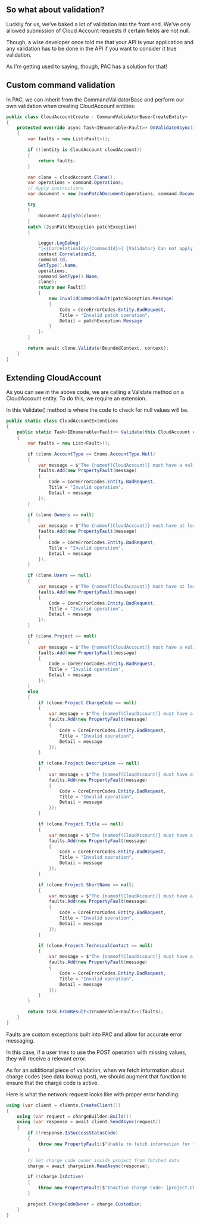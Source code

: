 <div>

## So what about validation?

Luckily for us, we've baked a lot of validation into the front end. We've only allowed submission of Cloud Account requests if certain fields are not null.

Though, a wise developer once told me that your API is your application and any validation has to be done in the API if you want to consider it true validation.

As I'm getting used to saying, though, PAC has a solution for that!

## Custom command validation

In PAC, we can inherit from the CommandValidatorBase and perform our own validation when creating CloudAccount entities:

``` csharp
public class CloudAccountCreate : CommandValidatorBase<CreateEntity>
{
    protected override async Task<IEnumerable<Fault>> OnValidateAsync(IEntity entity, CreateEntity command, Context context)
    {
        var faults = new List<Fault>();

        if (!(entity is CloudAccount cloudAccount))
        {
            return faults;
        }

        var clone = cloudAccount.Clone();
        var operations = command.Operations;
        // Apply instructions
        var document = new JsonPatchDocument(operations, command.Document.ContractResolver);

        try
        {
            document.ApplyTo(clone);
        }
        catch (JsonPatchException patchException)
        {

            Logger.LogDebug(
            "[<{CorrelationId}/{CommandId}>] {Validator} Can not apply Patch {@operations} to entity of type {type} {@data}",
            context.CorrelationId,
            command.Id,
            GetType().Name,
            operations,
            command.GetType().Name,
            clone);
            return new Fault[]
            {
                new InvalidCommandFault(patchException.Message)
                {
                    Code = CoreErrorCodes.Entity.BadRequest,
                    Title = "Invalid patch operation",
                    Detail = patchException.Message
                }
            };
        }

        return await clone.Validate(BoundedContext, context);
    }
}
```

## Extending CloudAccount

As you can see in the above code, we are calling a Validate method on a CloudAccount entity. To do this, we require an extension.

In this Validate() method is where the code to check for null values will be.

``` csharp
public static class CloudAccountExtentions
{
    public static Task<IEnumerable<Fault>> Validate(this CloudAccount clone, IBoundedContext BoundedContext, Context context)
    {
        var faults = new List<Fault>();

        if (clone.AccountType == Enums.AccountType.Null)
        {
            var message = $"The {nameof(CloudAccount)} must have a valid account type specified in the Property {nameof(CloudAccount)}.{nameof(CloudAccount.AccountType)}";
            faults.Add(new PropertyFault(message)
            {
                Code = CoreErrorCodes.Entity.BadRequest,
                Title = "Invalid operation",
                Detail = message
            });
        }

        if (clone.Owners == null)
        {
            var message = $"The {nameof(CloudAccount)} must have at least one valid account owner specified in the Property {nameof(CloudAccount)}.{nameof(CloudAccount.Owners)}";
            faults.Add(new PropertyFault(message)
            {
                Code = CoreErrorCodes.Entity.BadRequest,
                Title = "Invalid operation",
                Detail = message
            });
        }

        if (clone.Users == null)
        {
            var message = $"The {nameof(CloudAccount)} must have at least one valid account user specified in the Property {nameof(CloudAccount)}.{nameof(CloudAccount.Users)}";
            faults.Add(new PropertyFault(message)
            {
                Code = CoreErrorCodes.Entity.BadRequest,
                Title = "Invalid operation",
                Detail = message
            });
        }

        if (clone.Project == null)
        {
            var message = $"The {nameof(CloudAccount)} must have a valid charge code specified in the Property {nameof(CloudAccount)}.{nameof(CloudAccount.Project)}";
            faults.Add(new PropertyFault(message)
            {
                Code = CoreErrorCodes.Entity.BadRequest,
                Title = "Invalid operation",
                Detail = message
            });
        }
        else
        {
            if (clone.Project.ChargeCode == null)
            {
                var message = $"The {nameof(CloudAccount)} must have a valid charge code specified in the Property {nameof(CloudAccount)}.{nameof(Project)}.{nameof(Project.ChargeCode)}";
                faults.Add(new PropertyFault(message)
                {
                    Code = CoreErrorCodes.Entity.BadRequest,
                    Title = "Invalid operation",
                    Detail = message
                });
            }

            if (clone.Project.Description == null)
            {
                var message = $"The {nameof(CloudAccount)} must have at least one valid account user specified in the Property {nameof(CloudAccount)}.{nameof(Project)}.{nameof(Project.Description)}";
                faults.Add(new PropertyFault(message)
                {
                    Code = CoreErrorCodes.Entity.BadRequest,
                    Title = "Invalid operation",
                    Detail = message
                });
            }

            if (clone.Project.Title == null)
            {
                var message = $"The {nameof(CloudAccount)} must have a valid project name specified in the Property {nameof(CloudAccount)}.{nameof(Project)}.{nameof(Project.Title)}";
                faults.Add(new PropertyFault(message)
                {
                    Code = CoreErrorCodes.Entity.BadRequest,
                    Title = "Invalid operation",
                    Detail = message
                });
            }

            if (clone.Project.ShortName == null)
            {
                var message = $"The {nameof(CloudAccount)} must have a valid project short name specified in the Property {nameof(CloudAccount)}.{nameof(Project)}.{nameof(Project.ShortName)}";
                faults.Add(new PropertyFault(message)
                {
                    Code = CoreErrorCodes.Entity.BadRequest,
                    Title = "Invalid operation",
                    Detail = message
                });
            }

            if (clone.Project.TechnicalContact == null)
            {
                var message = $"The {nameof(CloudAccount)} must have a valid technical contact specified in the Property {nameof(CloudAccount)}.{nameof(Project)}.{nameof(Project.TechnicalContact)}";
                faults.Add(new PropertyFault(message)
                {
                    Code = CoreErrorCodes.Entity.BadRequest,
                    Title = "Invalid operation",
                    Detail = message
                });
            }
        }

        return Task.FromResult<IEnumerable<Fault>>(faults);
    }
}
```

Faults are custom exceptions built into PAC and allow for accurate error messaging.

In this case, if a user tries to use the POST operation with missing values, they will receive a relevant error.

As for an additional piece of validation, when we fetch information about charge codes (see data lookup post), we should augment that function to ensure that the charge code is active.

Here is what the network request looks like with proper error handling:

``` csharp
using (var client = clients.CreateClient())
{
    using (var request = chargeBuilder.Build())
    using (var response = await client.SendAsync(request))
    {
        if (!response.IsSuccessStatusCode)
        {
            throw new PropertyFault($"Unable to fetch information for the following Charge Code: {project.ChargeCode}");
        }

        // Set charge code owner inside project from fetched data
        charge = await chargeLink.ReadAsync(response);

        if (!charge.IsActive)
        {
            throw new PropertyFault($"Inactive Charge Code: {project.ChargeCode}");
        }

        project.ChargeCodeOwner = charge.Custodian;
    }
}
```

</div>
